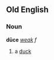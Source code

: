 ==Old English==
===Noun===
'''dūce''' ''[[Wiktionary Appendix:Old English weak declension|weak]] f''

#a [[duck]]